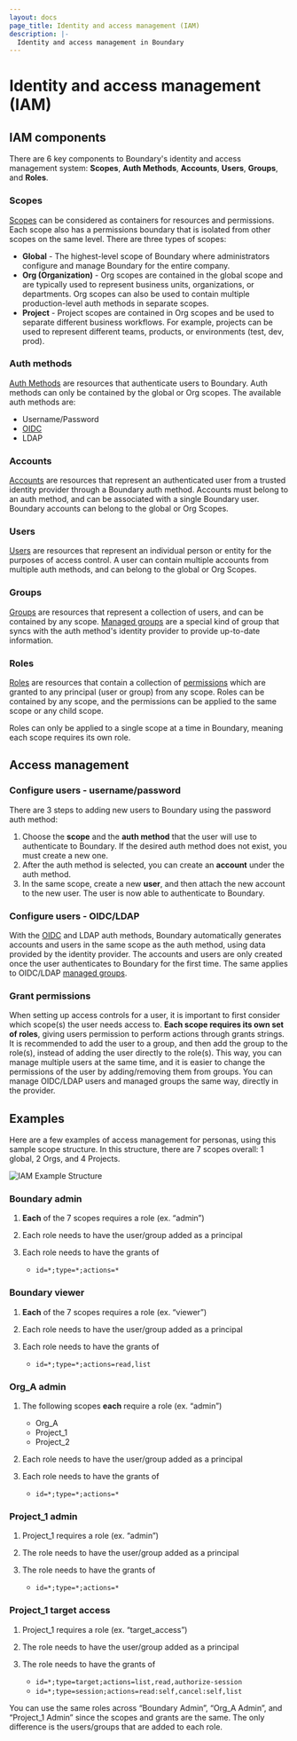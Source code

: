 ```yaml
---
layout: docs
page_title: Identity and access management (IAM)
description: |-
  Identity and access management in Boundary
---
```


# Identity and access management (IAM)

## IAM components
There are 6 key components to Boundary's identity and access management system: **Scopes**, **Auth Methods**, **Accounts**, **Users**, **Groups**, and **Roles**.

### Scopes
[Scopes](/boundary/docs/concepts/domain-model/scopes) can be considered as containers for resources and permissions. Each scope also has a permissions boundary that is isolated from other scopes on the same level. There are three types of scopes:
- **Global** - The highest-level scope of Boundary where administrators configure and manage Boundary for the entire company.
- **Org (Organization)** - Org scopes are contained in the global scope and are typically used to represent business units, organizations, or departments.
Org scopes can also be used to contain multiple production-level auth methods in separate scopes.
- **Project** - Project scopes are contained in Org scopes and be used to separate different business workflows. For example, projects can be used to represent different teams, products, or environments (test, dev, prod).

### Auth methods
[Auth Methods](/boundary/docs/concepts/domain-model/auth-methods) are resources that authenticate users to
Boundary. Auth methods can only be contained by the global or Org scopes. The available auth methods are:
- Username/Password
- [OIDC](/boundary/tutorials/identity-management/oidc-auth)
- LDAP

### Accounts
[Accounts](/boundary/docs/concepts/domain-model/accounts) are resources that represent an authenticated user from a trusted identity provider through a Boundary auth method. Accounts must belong to an auth method, and can be associated with a single Boundary user. Boundary accounts can belong to the global or Org Scopes.

### Users
[Users](/boundary/docs/concepts/domain-model/users) are resources that represent an individual person or entity for the purposes of
access control. A user can contain multiple accounts from multiple auth methods, and can belong to the global or Org Scopes.

### Groups
[Groups](/boundary/docs/concepts/domain-model/groups) are resources that represent a collection of users, and can be contained by any
scope. [Managed groups](/boundary/docs/concepts/domain-model/managed-groups) are a special kind of group that syncs with the auth
method's identity provider to provide up-to-date information.

### Roles
[Roles](/boundary/docs/concepts/domain-model/roles) are resources that contain a collection of
[permissions](/boundary/docs/concepts/security/permissions) which are granted to any principal (user or group) from any scope. Roles
can be contained by any scope, and the permissions can be applied to the same scope or any child scope.

<Tip>
Roles can only be applied to a single scope at a time in Boundary, meaning each scope requires its own role.
</Tip>

## Access management

### Configure users - username/password
There are 3 steps to adding new users to Boundary using the password auth method:
1. Choose the **scope** and the **auth method** that the user will use to authenticate to Boundary. If the desired auth method does not exist, you must create a new one.
2. After the auth method is selected, you can create an **account** under the auth method.
3. In the same scope, create a new **user**, and then attach the new account to the new user. The user is now able to authenticate to Boundary.

### Configure users - OIDC/LDAP
With the [OIDC](/boundary/tutorials/identity-management/oidc-auth) and LDAP auth methods, Boundary automatically generates accounts and users in the same scope
as the auth method, using data provided by the identity provider. The accounts and users are only created once the user authenticates to Boundary for the first time. 
The same applies to OIDC/LDAP [managed groups](/boundary/tutorials/identity-management/oidc-idp-groups).

### Grant permissions
When setting up access controls for a user, it is important to first consider which scope(s) the user needs access to. **Each scope requires its own set of roles**,
giving users permission to perform actions through grants strings.
It is recommended to add the user to a group, and then add the group to the role(s), instead of adding the user directly to the role(s). This way, you can manage multiple users at the same time, and it is easier to
change the permissions of the user by adding/removing them from groups. You can manage OIDC/LDAP users and managed groups the same way, directly in the provider.

## Examples
Here are a few examples of access management for personas, using this sample scope structure. In this structure, there are 7 scopes overall: 1 global, 2 Orgs, and 4
Projects.

![IAM Example Structure](/img/iam-example-structure.png)

### Boundary admin
1. **Each** of the 7 scopes requires a role (ex. “admin”)
2. Each role needs to have the user/group added as a principal
3. Each role needs to have the grants of

   - `id=*;type=*;actions=*`

### Boundary viewer
1. **Each** of the 7 scopes requires a role (ex. “viewer”)
2. Each role needs to have the user/group added as a principal
3. Each role needs to have the grants of

   - `id=*;type=*;actions=read,list`

### Org_A admin
1. The following scopes **each** require a role (ex. “admin”)
    - Org_A
    - Project_1
    - Project_2
2. Each role needs to have the user/group added as a principal
3. Each role needs to have the grants of

   - `id=*;type=*;actions=*`

### Project_1 admin
1. Project_1 requires a role (ex. “admin”)
2. The role needs to have the user/group added as a principal
3. The role needs to have the grants of

   - `id=*;type=*;actions=*`

### Project_1 target access
1. Project_1 requires a role (ex. “target_access”)
2. The role needs to have the user/group added as a principal
3. The role needs to have the grants of

   - `id=*;type=target;actions=list,read,authorize-session`
   - `id=*;type=session;actions=read:self,cancel:self,list`

<Tip>
You can use the same roles across “Boundary Admin”, “Org_A Admin”, and “Project_1 Admin” since the scopes and grants are the same. The only difference is
the users/groups that are added to each role.
</Tip>
